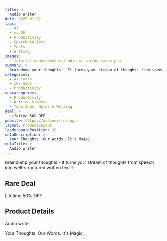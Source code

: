 ```yaml
---
title: >
  Audio Writer
date: 2025-01-02
tags:
  - AI
  - macOS
  - Productivity
  - Speech-to-Text
  - Tools
  - Writing
images:
  - /static/images/product/audio-writer/og-image.png
summary: >
  Braindump your thoughts - It turns your stream of thoughts from speech into well-structured written text ✨
categories:
  - AI Tools
  - iOS Apps
  - Productivity
subcategories:
  - Productivity
  - Writing & Notes
  - Todo Apps, Notes & Writing
deal: >
  Lifetime 50% OFF
website: https://audiowriter.app
layout: ProductLayout
leaderboardPosition: 18
metaDescription: >
  Your Thoughts. Our Words. It's Magic.
metaTitle: >
  Audio writer
---
```

Braindump your thoughts - It turns your stream of thoughts from speech into well-structured written text ✨

## Rare Deal

Lifetime 50% OFF

## Product Details

Audio writer

Your Thoughts. Our Words. It's Magic.
